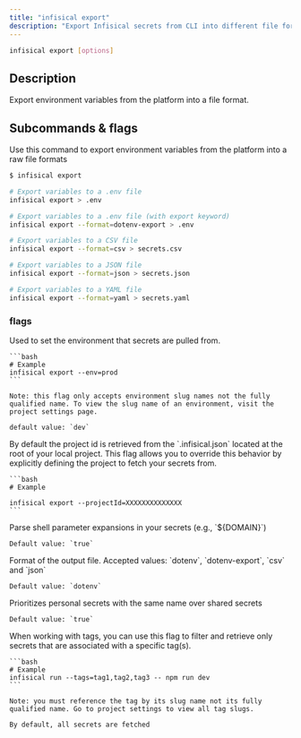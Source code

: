 ```yaml
---
title: "infisical export"
description: "Export Infisical secrets from CLI into different file formats"
---
```


```bash
infisical export [options]
```

## Description

Export environment variables from the platform into a file format.

## Subcommands & flags

<Accordion title="infisical export" defaultOpen="true">
  Use this command to export environment variables from the platform into a raw file formats

  ```bash
  $ infisical export 

  # Export variables to a .env file
  infisical export > .env

  # Export variables to a .env file (with export keyword)
  infisical export --format=dotenv-export > .env

  # Export variables to a CSV file
  infisical export --format=csv > secrets.csv

  # Export variables to a JSON file
  infisical export --format=json > secrets.json

  # Export variables to a YAML file
  infisical export --format=yaml > secrets.yaml
  ```

  ### flags 
  <Accordion title="--env">
    Used to set the environment that secrets are pulled from. 

    ```bash
    # Example 
    infisical export --env=prod 
    ```

    Note: this flag only accepts environment slug names not the fully qualified name. To view the slug name of an environment, visit the project settings page.

    default value: `dev`
  </Accordion>

  <Accordion title="--projectId">
    By default the project id is retrieved from the `.infisical.json` located at the root of your local project. 
    This flag allows you to override this behavior by explicitly defining the project to fetch your secrets from.

    ```bash
    # Example 
    
    infisical export --projectId=XXXXXXXXXXXXXX
    ```
  </Accordion>

  <Accordion title="--expand">
    Parse shell parameter expansions in your secrets (e.g., `${DOMAIN}`)

    Default value: `true`
  </Accordion>

  <Accordion title="--format">
    Format of the output file. Accepted values: `dotenv`, `dotenv-export`, `csv` and `json` 

    Default value: `dotenv`
  </Accordion>

  <Accordion title="--secret-overriding">
    Prioritizes personal secrets with the same name over shared secrets

    Default value: `true`
  </Accordion>

  <Accordion title="--tags">
    When working with tags, you can use this flag to filter and retrieve only secrets that are associated with a specific tag(s).

    ```bash
    # Example 
    infisical run --tags=tag1,tag2,tag3 -- npm run dev
    ```

    Note: you must reference the tag by its slug name not its fully qualified name. Go to project settings to view all tag slugs.

    By default, all secrets are fetched
  </Accordion>

</Accordion>
